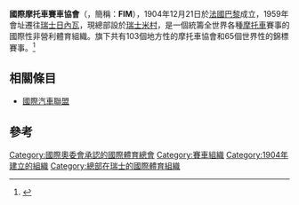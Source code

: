 {{Expand language}}
{{noteTA
|G1=Transport
|T=zh-cn:国际摩托车联合会;zh-hant:國際摩托車賽車協會;
|1=zh-cn:国际摩托车联合会;zh-hant:國際摩托車賽車協會;
|2=zh-cn:国际汽车联合会;zh-hant:國際汽車聯盟;
}}
'''國際摩托車賽車協會'''（{{lang-fr|'''Fédération Internationale de Motocyclisme'''}}，簡稱：'''FIM'''），1904年12月21日於[[法國|法國]][[巴黎|巴黎]]成立，1959年會址遷往[[瑞士|瑞士]][[日內瓦|日內瓦]]，現總部設於[[瑞士|瑞士]][[米村|米村]]，是一個統籌全世界各種[[摩托車|摩托車]]賽事的國際性非營利體育組織。旗下共有103個地方性的摩托車協會和65個世界性的錦標賽事。<ref>{{cite web | url=http://books.google.com/books?id=2_oDAAAAMBAJ&pg=PA54&dq=F%C3%A9d%C3%A9ration+Internationale+de+Motocyclisme&hl=en&sa=X&ei=K9xsT663BOXjiAKz5cS-CQ&ved=0CFMQ6AEwBg#v=onepage&q=F%C3%A9d%C3%A9ration%20Internationale%20de%20Motocyclisme&f=false | title=Supercross Action | publisher=American Motorcyclist | date=February 2003 | accessdate=March 23, 2012 | pages=54 | archive-date=2014-01-03 | archive-url=https://web.archive.org/web/20140103140356/http://books.google.com/books?id=2_oDAAAAMBAJ&pg=PA54&dq=F%C3%A9d%C3%A9ration+Internationale+de+Motocyclisme&hl=en&sa=X&ei=K9xsT663BOXjiAKz5cS-CQ&ved=0CFMQ6AEwBg#v=onepage&q=F%C3%A9d%C3%A9ration%20Internationale%20de%20Motocyclisme&f=false | dead-url=no }}</ref>

==相關條目==
* [[國際汽車聯盟|國際汽車聯盟]]

==參考==
{{reflist}}
{{國際運動總會}}
[[Category:國際奧委會承認的國際體育總會|Category:國際奧委會承認的國際體育總會]]
[[Category:賽車組織|Category:賽車組織]]
[[Category:1904年建立的組織|Category:1904年建立的組織]]
[[Category:總部在瑞士的國際體育組織|Category:總部在瑞士的國際體育組織]]